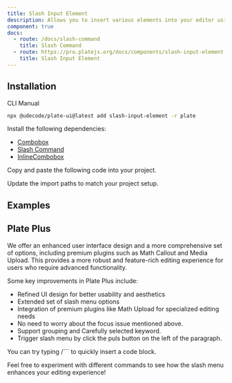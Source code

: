 ```yaml
---
title: Slash Input Element
description: Allows you to insert various elements into your editor using a slash command.
component: true
docs:
  - route: /docs/slash-command
    title: Slash Command
  - route: https://pro.platejs.org/docs/components/slash-input-element
    title: Slash Input Element
---
```


## Installation

<Tabs defaultValue="cli">

<TabsList>
<TabsTrigger value="cli">CLI</TabsTrigger>
<TabsTrigger value="manual">Manual</TabsTrigger>
</TabsList>
<TabsContent value="cli">

```bash
npx @udecode/plate-ui@latest add slash-input-element -r plate
```

</TabsContent>

<TabsContent value="manual">

<Steps>

<Step>

Install the following dependencies:

- [Combobox](/docs/combobox)
- [Slash Command](/docs/slash-command)
- [InlineCombobox](/docs/components/inline-combobox)

</Step>

<Step>

Copy and paste the following code into your project.

</Step>

<ComponentSource src="../../templates/plate-playground-template/src/components/plate-ui/slash-input-element.tsx" />
<ComponentSource src="../../templates/plate-playground-template/src/components/plate-ui/inline-combobox.tsx" />

<Step>

Update the import paths to match your project setup.

</Step>

</Steps>

</TabsContent>

</Tabs>

## Examples

<ComponentPreview name="playground-demo" id="slashCommand" />

<ComponentSource src="../../templates/plate-playground-template/src/components/plate-ui/slash-input-element.tsx" />
<ComponentSource src="../../templates/plate-playground-template/src/components/plate-ui/inline-combobox.tsx" />


## Plate Plus

We offer an enhanced user interface design and a more comprehensive set of options, including premium plugins such as Math Callout and Media Upload.
This provides a more robust and feature-rich editing experience for users who require advanced functionality.

Some key improvements in Plate Plus include:

- Refined UI design for better usability and aesthetics
- Extended set of slash menu options
- Integration of premium plugins like Math Upload for specialized editing needs
- No need to worry about the focus issue mentioned above.
- Support grouping and Carefully selected keyword.
- Trigger slash menu by click the puls button on the left of the paragraph.

You can try typing /``` to quickly insert a code block.

Feel free to experiment with different commands to see how the slash menu enhances your editing experience!

<ComponentPreviewPro
  name="pro-iframe-demo"
  id="pro-slash-menu"
  component="slash-menu"
/>
